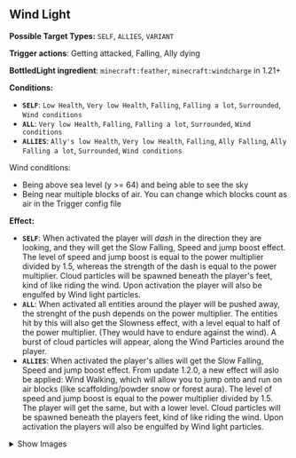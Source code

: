 ## <Asset location="lightwithin:particle/wind_light" title="Wind light"/> Wind Light <Asset location="lightwithin:particle/wind_light" title="Wind light"/>

**Possible Target  Types:** `SELF`, `ALLIES`, `VARIANT`

**Trigger actions**: Getting attacked, Falling, Ally dying

**BottledLight ingredient**: `minecraft:feather`, `minecraft:windcharge` in 1.21+

**Conditions:**
- **`SELF`**: `Low Health`, `Very low Health`, `Falling`, `Falling a lot`, `Surrounded`, `Wind conditions`
- **`ALL`**: `Very low Health`, `Falling`, `Falling a lot`, `Surrounded`, `Wind conditions`
- **`ALLIES`**: `Ally's low Health`, `Very low Health`, `Falling`, `Ally Falling`, `Ally Falling a lot`, `Surrounded`, `Wind conditions`

Wind conditions:
- Being above sea level (y >= 64) and being able to see the sky
- Being near multiple blocks of air. You can change which blocks count as air in the Trigger config file

**Effect:**
- **`SELF`**: When activated the player will _dash_ in the direction they are looking, and they will get the Slow Falling, Speed and jump boost effect. The level of speed and jump boost is equal to the power multiplier divided by 1.5, whereas the strength of the dash is equal to the power multiplier. Cloud particles will be spawned beneath the player's feet, kind of like riding the wind. Upon activation the player will also be engulfed by Wind light particles.
- **`ALL`**: When activated all entities around the player will be pushed away, the strenght of the push depends on the power multiplier. The entities hit by this will also get the Slowness effect, with a level equal to half of the power multiplier. (They would have to endure against the wind). A burst of cloud particles will appear, along the Wind Particles around the player.
- **`ALLIES`**: When activated the player's allies will get the Slow Falling, Speed and jump boost effect. From update 1.2.0, a new effect will aslo be applied: Wind Walking, which will allow you to jump onto and run on air blocks (like scaffolding/powder snow or forest aura). The level of speed and jump boost is equal to the power multiplier divided by 1.5. The player will get the same, but with a lower level. Cloud particles will be spawned beneath the players feet, kind of like riding the wind. Upon activation the players will also be engulfed by Wind light particles.

<details>
  <summary>Show Images</summary>

  ![wind1](https://cdn.modrinth.com/data/f8LsKKPu/images/91eb5ba983b5d8eb91f5fb0dc4a4334dd701223c.png)

</details>